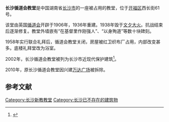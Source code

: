 '''长沙循道会教堂'''是中国湖南省[[长沙市|长沙市]]的一座被占用的教堂，位于[[开福区|开福区]]西长街61号。

该堂由英国[[循道会|循道会]]开辟于1906年，1936年重建。1938年毁于[[文夕大火|文夕大火]]。抗战结束后逐渐修复。教堂外墙嵌有“在基督里作刚强人”、“以身殉道”等数十块碑刻。

1958年实行联合礼拜后，循道会教堂关闭，房屋被红卫织布厂占用，内部改变甚多。底楼礼拜堂改为浴室。 

2002年，长沙循道会教堂被列为长沙市近现代保护建筑<ref>{{Cite web |url=http://www.52jidu.com/jidujiaotang/hunan/304-1.shtml |title=湖南省长沙市西长街基督教堂 |access-date=2011-06-14 |archive-url=https://web.archive.org/web/20110702204103/http://www.52jidu.com/jidujiaotang/hunan/304-1.shtml |archive-date=2011-07-02 |dead-url=yes }}</ref>。

2010年，原长沙循道会教堂因兴建[[万达广场_(中国)|万达广场]]被拆除。 

==参考文献==
{{Reflist}}

[[Category:长沙新教教堂|Category:长沙新教教堂]]
[[Category:长沙已不存在的建筑物|Category:长沙已不存在的建筑物]]